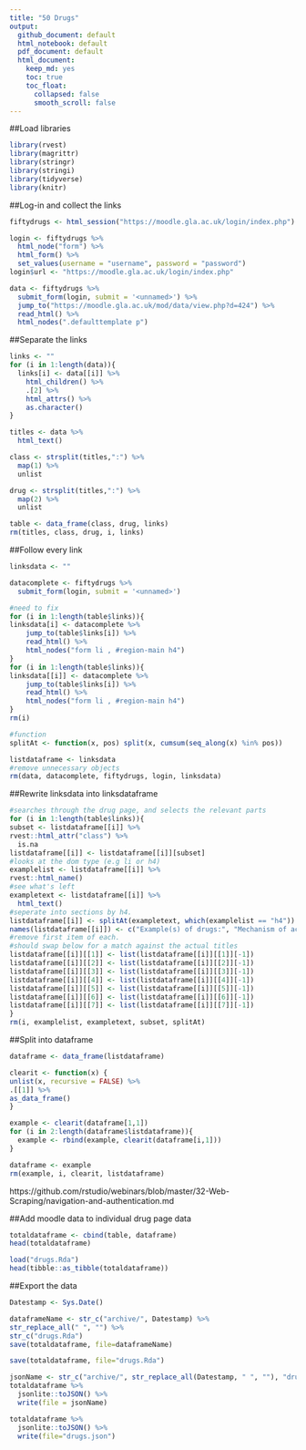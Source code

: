 ```yaml
---
title: "50 Drugs"
output: 
  github_document: default
  html_notebook: default
  pdf_document: default
  html_document:
    keep_md: yes
    toc: true
    toc_float:
      collapsed: false
      smooth_scroll: false
---
```


##Load libraries
```r
library(rvest)
library(magrittr)
library(stringr)
library(stringi)
library(tidyverse)
library(knitr)
```

##Log-in and collect the links
```r
fiftydrugs <- html_session("https://moodle.gla.ac.uk/login/index.php")

login <- fiftydrugs %>% 
  html_node("form") %>% 
  html_form() %>%
  set_values(username = "username", password = "password") 
login$url <- "https://moodle.gla.ac.uk/login/index.php"

data <- fiftydrugs %>% 
  submit_form(login, submit = '<unnamed>') %>%
  jump_to("https://moodle.gla.ac.uk/mod/data/view.php?d=424") %>%
  read_html() %>%
  html_nodes(".defaulttemplate p")
```

##Separate the links
```r
links <- ""
for (i in 1:length(data)){
  links[i] <- data[[i]] %>%
    html_children() %>%
    .[2] %>%
    html_attrs() %>%
    as.character()
}

titles <- data %>%
  html_text()

class <- strsplit(titles,":") %>%
  map(1) %>%
  unlist

drug <- strsplit(titles,":") %>%
  map(2) %>%
  unlist

table <- data_frame(class, drug, links)
rm(titles, class, drug, i, links)
```

##Follow every link
```r
linksdata <- ""

datacomplete <- fiftydrugs %>% 
  submit_form(login, submit = '<unnamed>')

#need to fix
for (i in 1:length(table$links)){
linksdata[i] <- datacomplete %>%
    jump_to(table$links[i]) %>%
    read_html() %>%
    html_nodes("form li , #region-main h4")
}
for (i in 1:length(table$links)){
linksdata[[i]] <- datacomplete %>%
    jump_to(table$links[i]) %>%
    read_html() %>%
    html_nodes("form li , #region-main h4")
}
rm(i)
```

```r
#function
splitAt <- function(x, pos) split(x, cumsum(seq_along(x) %in% pos))
```

```r
listdataframe <- linksdata
#remove unnecessary objects
rm(data, datacomplete, fiftydrugs, login, linksdata)
```

##Rewrite linksdata into linksdataframe
```r
#searches through the drug page, and selects the relevant parts
for (i in 1:length(table$links)){
subset <- listdataframe[[i]] %>%
rvest::html_attr("class") %>%
  is.na
listdataframe[[i]] <- listdataframe[[i]][subset] 
#looks at the dom type (e.g li or h4)
examplelist <- listdataframe[[i]] %>%
rvest::html_name()
#see what's left
exampletext <- listdataframe[[i]] %>%
  html_text()
#seperate into sections by h4.
listdataframe[[i]] <- splitAt(exampletext, which(examplelist == "h4"))
names(listdataframe[[i]]) <- c("Example(s) of drugs:", "Mechanism of action:", "Indication(s):", "Side effects:", "Important pharmacokinetics / pharmacodynamics:", "Patient information:", "Other information:")
#remove first item of each.
#should swap below for a match against the actual titles
listdataframe[[i]][[1]] <- list(listdataframe[[i]][[1]][-1])
listdataframe[[i]][[2]] <- list(listdataframe[[i]][[2]][-1])
listdataframe[[i]][[3]] <- list(listdataframe[[i]][[3]][-1])
listdataframe[[i]][[4]] <- list(listdataframe[[i]][[4]][-1])
listdataframe[[i]][[5]] <- list(listdataframe[[i]][[5]][-1])
listdataframe[[i]][[6]] <- list(listdataframe[[i]][[6]][-1])
listdataframe[[i]][[7]] <- list(listdataframe[[i]][[7]][-1])
}
rm(i, examplelist, exampletext, subset, splitAt)
```

##Split into dataframe
```r
dataframe <- data_frame(listdataframe)

clearit <- function(x) {
unlist(x, recursive = FALSE) %>%
.[[1]] %>%
as_data_frame()
}

example <- clearit(dataframe[1,1])
for (i in 2:length(dataframe$listdataframe)){
  example <- rbind(example, clearit(dataframe[i,1]))
}

dataframe <- example
rm(example, i, clearit, listdataframe)
```

https://github.com/rstudio/webinars/blob/master/32-Web-Scraping/navigation-and-authentication.md

##Add moodle data to individual drug page data
```r
totaldataframe <- cbind(table, dataframe)
head(totaldataframe)
```

```r
load("drugs.Rda")
head(tibble::as_tibble(totaldataframe))
```

##Export the data
```r
Datestamp <- Sys.Date()

dataframeName <- str_c("archive/", Datestamp) %>%
str_replace_all(" ", "") %>%
str_c("drugs.Rda")
save(totaldataframe, file=dataframeName)

save(totaldataframe, file="drugs.Rda")

jsonName <- str_c("archive/", str_replace_all(Datestamp, " ", ""), "drugs.json")
totaldataframe %>%
  jsonlite::toJSON() %>%
  write(file = jsonName)

totaldataframe %>%
  jsonlite::toJSON() %>%
  write(file="drugs.json")
```

